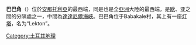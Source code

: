 {{Expand language|time=2017-06-11T23:16:05+00:00}}
{{unreferenced|time=2017-06-11T23:16:05+00:00}}
{{coord|39.4796904|26.0639691|format=dms|type:landmark|display=title}}
'''巴巴角'''（{{lang-en|Cape Baba}}）位於[[安那托利亞|安那托利亞]]的最西端，同是也是全[[亞洲|亞洲]]大陸的最西端，是[[歐洲|欧]]、亚之間的分隔處之一，中間為[[達達尼爾海峽|達達尼爾海峽]]。巴巴角位于Babakale村，其上有一座[[灯塔|灯塔]]，名为“Lekton”。

{{Turkey-stub}}

[[Category:土耳其地理|Category:土耳其地理]]